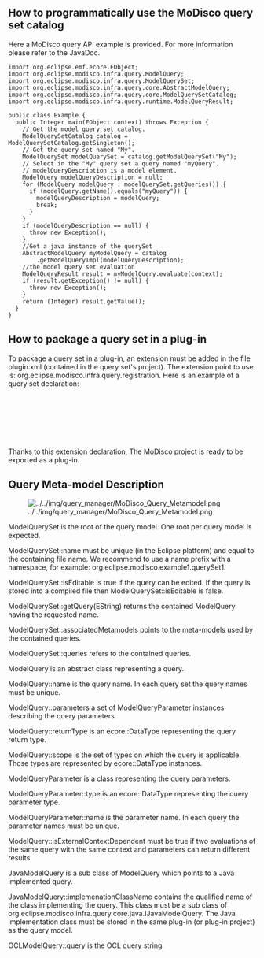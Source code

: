 ==How to programmatically use the MoDisco query set catalog==

Here a MoDisco query API example is provided. For more
information please refer to the JavaDoc.

<pre>
import org.eclipse.emf.ecore.EObject;
import org.eclipse.modisco.infra.query.ModelQuery;
import org.eclipse.modisco.infra.query.ModelQuerySet;
import org.eclipse.modisco.infra.query.core.AbstractModelQuery;
import org.eclipse.modisco.infra.query.core.ModelQuerySetCatalog;
import org.eclipse.modisco.infra.query.runtime.ModelQueryResult;

public class Example {
  public Integer main(EObject context) throws Exception {
    // Get the model query set catalog.
    ModelQuerySetCatalog catalog = ModelQuerySetCatalog.getSingleton(); 
    // Get the query set named "My".
    ModelQuerySet modelQuerySet = catalog.getModelQuerySet("My");
    // Select in the "My" query set a query named "myQuery".
    // modelQueryDescription is a model element.
    ModelQuery modelQueryDescription = null;
    for (ModelQuery modelQuery : modelQuerySet.getQueries()) {
      if (modelQuery.getName().equals("myQuery")) {
        modelQueryDescription = modelQuery;
        break;
      }
    }
    if (modelQueryDescription == null) {
      throw new Exception();
    }
    //Get a java instance of the querySet
    AbstractModelQuery myModelQuery = catalog
        .getModelQueryImpl(modelQueryDescription);
    //the model query set evaluation
    ModelQueryResult result = myModelQuery.evaluate(context);
    if (result.getException() != null) {
      throw new Exception();
    }
    return (Integer) result.getValue();
  }
}
</pre>

== How to package a query set in a plug-in ==
To package a query set in a plug-in, an extension must be added in the file plugin.xml (contained in the query set's project). The extension point to use is: org.eclipse.modisco.infra.query.registration.
Here is an example of a query set declaration:
  <plugin>
     <extension
           point="org.eclipse.modisco.infra.query.registration">
        <modelqueryset
              file="_example_jdkAndEclipseQuerySet.querySet">
        </modelqueryset>
     </extension>
  </plugin>
Thanks to this extension declaration, The MoDisco project is ready to be exported as a plug-in.


==Query Meta-model Description==

[[Image:../../img/query_manager/MoDisco_Query_Metamodel.png]]

ModelQuerySet is the root of the query model. One root per query
model is expected.

ModelQuerySet::name must be unique (in the Eclipse platform) and
equal to the containing file name. We recommend to use a name prefix
with a namespace, for example: org.eclipse.modisco.example1.querySet1.

ModelQuerySet::isEditable is true if the query can be edited. If
the query is stored into a compiled file then ModelQuerySet::isEditable is
false.

ModelQuerySet::getQuery(EString) returns the contained ModelQuery
having the requested name.

ModelQuerySet::associatedMetamodels points to the meta-models
used by the contained queries.

ModelQuerySet::queries refers to the contained queries.

ModelQuery is an abstract class representing a query.

ModelQuery::name is the query name. In each query set the query
names must be unique.

ModelQuery::parameters a set of ModelQueryParameter instances
describing the query parameters.

ModelQuery::returnType is an ecore::DataType representing the
query return type.

ModelQuery::scope is the set of types on which the query is
applicable. Those types are represented by ecore::DataType instances.

ModelQueryParameter is a class representing the query parameters.

ModelQueryParameter::type is an ecore::DataType representing the
query parameter type.

ModelQueryParameter::name is the parameter name. In each query
the parameter names must be unique.

ModelQuery::isExternalContextDependent must be true if two
evaluations of the same query with the same context and parameters can
return different results.

JavaModelQuery is a sub class of ModelQuery which points to a
Java implemented query.

JavaModelQuery::implemenationClassName contains the qualified
name of the class implementing the query. This class must be a sub class
of org.eclipse.modisco.infra.query.core.java.IJavaModelQuery. The
Java implementation class must be stored in the same plug-in (or plug-in
project) as the query model.

OCLModelQuery::query is the OCL query string.
